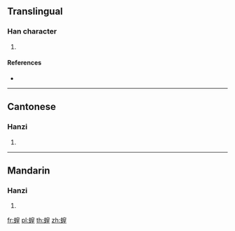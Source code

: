 {{character info/new}}
==Translingual==

===Han character===
{{Han char|rn=142|rad=虫|as=11|sn=17|four=53114|canj=LIJCG}}

# {{defn|Han|sort=虫11}}

====References====
* {{Han ref|kx=1095.030|dkj=33502|dj=1559.320|hdz=42888.020|uh=87B2|ud=34738|bh=EE70|bd=61040}}

----

==Cantonese==

===Hanzi===
{{yue-hanzi|jyut=|y=dit6}}

# {{defn|lang=yue|sort=虫11}}

----

==Mandarin==

===Hanzi===
{{cmn-hanzi|pin=[[zhì]] ([[zhi4]])|wg=chih<sup>4</sup>}}

# {{defn|lang=cmn|sort=虫11}}

[[fr:螲]]
[[pl:螲]]
[[th:螲]]
[[zh:螲]]
